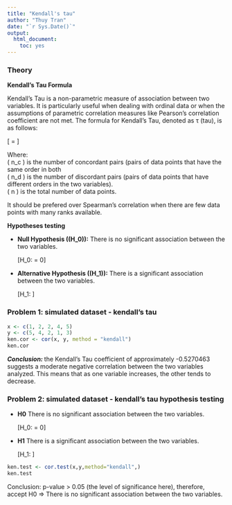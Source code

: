 ---
title: "Kendall's tau"
author: "Thuy Tran"
date: "`r Sys.Date()`"
output: 
  html_document: 
    toc: yes
---


### Theory


**Kendall's Tau Formula**

Kendall's Tau is a non-parametric measure of association between two variables. It is particularly useful when dealing with ordinal data or when the assumptions of parametric correlation measures like Pearson's correlation coefficient are not met. The formula for Kendall's Tau, denoted as τ (tau), is as follows:

\[ \tau = \frac{{n_c - n_d}}{{\frac{1}{2}n(n-1)}} \]

Where:
<br> \( n_c \) is the number of concordant pairs (pairs of data points that have the same order in both <br> \( n_d \) is the number of discordant pairs (pairs of data points that have different orders in the two variables).
<br> \( n \) is the total number of data points.

It should be prefered over Spearman's correlation when there are few data points with many ranks available.


**Hypotheses testing**


- **Null Hypothesis (\(H_0\)):** There is no significant association between the two variables.

  \[H_0: \tau = 0\]

- **Alternative Hypothesis (\(H_1\)):** There is a significant association between the two variables.

    \[H_1: \tau \neq 0\]

      
  
### Problem 1: simulated dataset - kendall's tau

```{r}
x <- c(1, 2, 2, 4, 5)
y <- c(5, 4, 2, 1, 3)
ken.cor <- cor(x, y, method = "kendall")
ken.cor
```
***Conclusion: ***the Kendall's Tau coefficient of approximately -0.5270463 suggests a moderate negative correlation between the two variables analyzed. This means that as one variable increases, the other tends to decrease.


### Problem 2: simulated dataset - kendall's tau hypothesis testing

- **H0** There is no significant association between the two variables.

  \[H_0: \tau = 0\]

- **H1** There is a significant association between the two variables.

    \[H_1: \tau \neq 0\]
    

```{r}
ken.test <- cor.test(x,y,method="kendall",)
ken.test
```

Conclusion: p-value > 0.05 (the level of significance here), therefore, accept H0 => There is no significant association between the two variables.